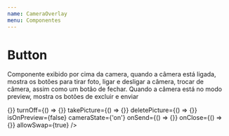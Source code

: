 ```yaml
---
name: CameraOverlay
menu: Componentes
---
```



# Button
Componente exibido por cima da camera, quando a câmera está ligada, mostra os botões para tirar foto, ligar e desligar a câmera, trocar de câmera, assim como um botão de fechar.
Quando a câmera está no modo preview, mostra os botões de excluir e enviar

<Playground>
	<CameraOverlay
		turnOn={() => {}}
		turnOff={() => {}}
		takePicture={() => {}}
		deletePicture={() => {}}
		isOnPreview={false}
		cameraState={'on'}
		onSend={() => {}}
		onClose={() => {}}
		allowSwap={true}
	/>
</Playground>

<Props of={CameraOverlay} />